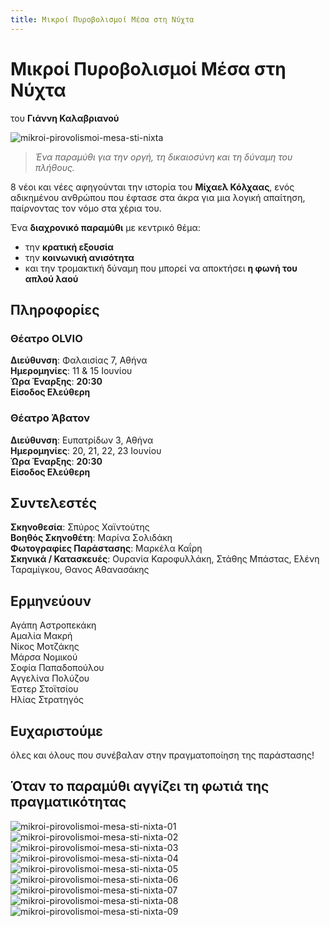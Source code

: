 ```yaml
---
title: Μικροί Πυροβολισμοί Μέσα στη Νύχτα
---
```


<Seo 
  title="Μικροί Πυροβολισμοί Μέσα στη Νύχτα"
  description="Ένα παραμύθι για την οργή, τη δικαιοσύνη και τη δύναμη του πλήθους"
  image="https://theatrikiopa.vercel.app/img/mikroi-pirovolismoi-mesa-sti-nixta/poster.png"
  imageAlt="Αφίσα της παράστασης Μικροί Πυροβολισμοί Μέσα στη Νύχτα"
  url="https://theatrikiopa.vercel.app/parastaseis/2025/mikroi-pirovolismoi-mesa-sti-nixta"
/>

# Μικροί Πυροβολισμοί Μέσα στη Νύχτα  
του **Γιάννη Καλαβριανού**

![mikroi-pirovolismoi-mesa-sti-nixta](/img/mikroi-pirovolismoi-mesa-sti-nixta/poster.png)

> _Ένα παραμύθι για την οργή, τη δικαιοσύνη και τη δύναμη του πλήθους._

<ResponsiveYouTube videoId="shorts/AJm-CZqeyLs" />

8 νέοι και νέες αφηγούνται την ιστορία του **Μίχαελ Κόλχαας**, ενός αδικημένου ανθρώπου που έφτασε στα άκρα για μια λογική απαίτηση, παίρνοντας τον νόμο στα χέρια του.

Ένα **διαχρονικό παραμύθι** με κεντρικό θέμα:
- την **κρατική εξουσία**  
- την **κοινωνική ανισότητα**  
- και την τρομακτική δύναμη που μπορεί να αποκτήσει **η φωνή του απλού λαού**

## Πληροφορίες
### Θέατρο OLVIO  
**Διεύθυνση**: Φαλαισίας 7, Αθήνα  
**Ημερομηνίες**: 11 & 15 Ιουνίου  
**Ώρα Έναρξης**: **20:30**  
**Είσοδος Ελεύθερη**  
<GoogleMapEmbed src="https://google.com/maps/embed?pb=!1m18!1m12!1m3!1d3144.8218919560964!2d23.706791875893273!3d37.98128567193419!2m3!1f0!2f0!3f0!3m2!1i1024!2i768!4f13.1!3m3!1m2!1s0x14a1bcdc23c55a7f%3A0x7723673cf7c89ab6!2sOLVIO%20theater!5e0!3m2!1sel!2sca!4v1748537175563!5m2!1sel!2sca"/>

### Θέατρο Άβατον  
**Διεύθυνση**: Ευπατρίδων 3, Αθήνα  
**Ημερομηνίες**: 20, 21, 22, 23 Ιουνίου  
**Ώρα Έναρξης**: **20:30**  
**Είσοδος Ελεύθερη**  
<GoogleMapEmbed src="https://google.com/maps/embed?pb=!1m18!1m12!1m3!1d3144.8875045136874!2d23.71056357589312!3d37.979754571934414!2m3!1f0!2f0!3f0!3m2!1i1024!2i768!4f13.1!3m3!1m2!1s0x14a1bce0b04a05c5%3A0xaeac96ecfdcfef6c!2zzpjOrc6xz4TPgc6_IM6GzrLOsc-Ezr_OvQ!5e0!3m2!1sel!2sca!4v1748537403457!5m2!1sel!2sca"/>

## Συντελεστές
**Σκηνοθεσία**: Σπύρος Χαϊντούτης  
**Βοηθός Σκηνοθέτη**: Μαρίνα Σολιδάκη  
**Φωτογραφίες Παράστασης**: Μαρκέλα Καΐρη  
**Σκηνικά / Κατασκευές**: Ουρανία Καροφυλλάκη, Στάθης Μπάστας, Ελένη Ταραμίγκου, Θανος Αθανασάκης

## Ερμηνεύουν
Αγάπη Αστροπεκάκη  
Αμαλία Μακρή  
Νίκος Μοτζάκης  
Μάρσα Νομικού  
Σοφία Παπαδοπούλου   
Αγγελίνα Πολύζου  
Έστερ Στοϊτσίου  
Ηλίας Στρατηγός

## Ευχαριστούμε
όλες και όλους που συνέβαλαν στην πραγματοποίηση της παράστασης!

## Όταν το παραμύθι αγγίζει τη φωτιά της πραγματικότητας
<ResponsiveYouTube videoId="4Mc9Vo5ZlgQ" />

![mikroi-pirovolismoi-mesa-sti-nixta-01](/img/mikroi-pirovolismoi-mesa-sti-nixta/01.png)
![mikroi-pirovolismoi-mesa-sti-nixta-02](/img/mikroi-pirovolismoi-mesa-sti-nixta/02.png)
![mikroi-pirovolismoi-mesa-sti-nixta-03](/img/mikroi-pirovolismoi-mesa-sti-nixta/03.png)
![mikroi-pirovolismoi-mesa-sti-nixta-04](/img/mikroi-pirovolismoi-mesa-sti-nixta/04.png)
![mikroi-pirovolismoi-mesa-sti-nixta-05](/img/mikroi-pirovolismoi-mesa-sti-nixta/05.png)
![mikroi-pirovolismoi-mesa-sti-nixta-06](/img/mikroi-pirovolismoi-mesa-sti-nixta/06.png)
![mikroi-pirovolismoi-mesa-sti-nixta-07](/img/mikroi-pirovolismoi-mesa-sti-nixta/07.png)
![mikroi-pirovolismoi-mesa-sti-nixta-08](/img/mikroi-pirovolismoi-mesa-sti-nixta/08.png)
![mikroi-pirovolismoi-mesa-sti-nixta-09](/img/mikroi-pirovolismoi-mesa-sti-nixta/09.png)
